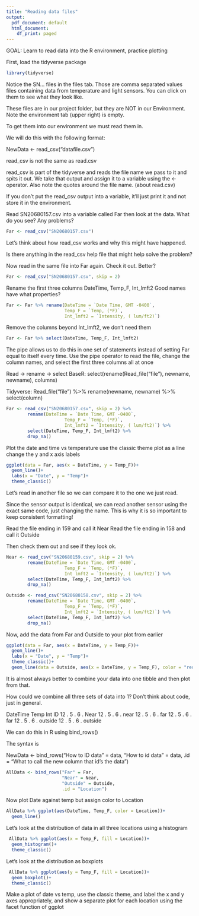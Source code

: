 ```yaml
---
title: "Reading data files"
output:
  pdf_document: default
  html_document:
    df_print: paged
---
```


GOAL: Learn to read data into the R environment, practice plotting

First, load the tidyverse package
```r

library(tidyverse)

```

Notice the SN... files in the files tab. Those are comma separated values files containing data from temperature and light sensors. You can click on them to see what they look like.

These files are in our project folder, but they are NOT in our Environment. Note the environment tab (upper right) is empty.

To get them into our environment we must read them in.

We will do this with the following format:

NewData <- read_csv("datafile.csv")

read_csv is not the same as read.csv

read_csv is part of the tidyverse and reads the file name we pass to it and spits it out. We take that output and assign it to a variable using the <- operator. Also note the quotes around the file name. (about read.csv)

If you don't put the read_csv output into a variable, it'll just print it and not store it in the environment.

Read SN20680157.csv into a variable called Far
then look at the data. What do you see? Any problems?
```r
Far <- read_csv("SN20680157.csv")
```
Let's think about how read_csv works and why this might have happened.

Is there anything in the read_csv help file that might help solve the problem?

Now read in the same file into Far again. Check it out. Better?
```r
Far <- read_csv("SN20680157.csv", skip = 2)
```
Rename the first three columns DateTime, Temp_F, Int_lmft2
Good names have what properties?
```r
Far <- Far %>% rename(DateTime = `Date Time, GMT -0400`, 
                      Temp_F = `Temp, (*F)`, 
                      Int_lmft2 = `Intensity, ( lum/ft2)`)
```

Remove the columns beyond Int_lmft2, we don't need them
```r
Far <- Far %>% select(DateTime, Temp_F, Int_lmft2)
```

The pipe allows us to do this in one set of statements instead of setting Far equal to itself every time. Use the pipe operator to read the file, change the column names, and select the first three columns all at once

Read -> rename -> select
BaseR: select(rename(Read_file("file"), newname, newname), columns)

Tidyverse: Read_file("file") %>% 
      rename(newname, newname) %>%
      select(column)
```r
Far <- read_csv("SN20680157.csv", skip = 2) %>%
        rename(DateTime = `Date Time, GMT -0400`, 
                      Temp_F = `Temp, (*F)`, 
                      Int_lmft2 = `Intensity, ( lum/ft2)`) %>%
        select(DateTime, Temp_F, Int_lmft2) %>%
        drop_na()
```

Plot the date and time vs temperature
use the classic theme
plot as a line
change the y and x axis labels
```r
ggplot(data = Far, aes(x = DateTime, y = Temp_F))+
  geom_line()+
  labs(x = "Date", y = "Temp")+
  theme_classic()
```
Let's read in another file so we can compare it to the one we just read.

Since the sensor output is identical, we can read another sensor using the exact same code, just changing the name. This is why it is so important to keep consistent formatting!

Read the file ending in 159 and call it Near
Read the file ending in 158 and call it Outside

Then check them out and see if they look ok.
```r
Near <- read_csv("SN20680159.csv", skip = 2) %>%
        rename(DateTime = `Date Time, GMT -0400`, 
                      Temp_F = `Temp, (*F)`, 
                      Int_lmft2 = `Intensity, ( lum/ft2)`) %>%
        select(DateTime, Temp_F, Int_lmft2) %>%
        drop_na()

Outside <- read_csv("SN20680158.csv", skip = 2) %>%
        rename(DateTime = `Date Time, GMT -0400`, 
                      Temp_F = `Temp, (*F)`, 
                      Int_lmft2 = `Intensity, ( lum/ft2)`) %>%
        select(DateTime, Temp_F, Int_lmft2) %>%
        drop_na()
```
Now, add the data from Far and Outside to your plot from earlier
```r
ggplot(data = Far, aes(x = DateTime, y = Temp_F))+
  geom_line()+
  labs(x = "Date", y = "Temp")+
  theme_classic()+
  geom_line(data = Outside, aes(x = DateTime, y = Temp_F), color = "red")

```

It is almost always better to combine your data into one tibble and then plot from that. 

How could we combine all three sets of data into 1? Don't think about code, just in general.

DateTime  Temp  Int  ID
12 .       5 .   6 .  Near
12 .       5 .   6 . near
12 .       5 .   6 .  far
12 .       5 .   6 .  far
12 .       5 .   6 . outside
12 .       5 .   6 . outside

We can do this in R using bind_rows()

The syntax is

NewData <- bind_rows("How to ID data" = data, "How to id data" = data, .id = "What to call the new column that id's the data")
```r
AllData <- bind_rows("Far" = Far, 
                     "Near" = Near,
                     "Outside" = Outside,
                     .id = "Location")
```

Now plot Date against temp but assign color to Location
```r
AllData %>% ggplot(aes(DateTime, Temp_F, color = Location))+
  geom_line()
```

Let's look at the distribution of data in all three locations using a histogram
```r
 AllData %>% ggplot(aes(x = Temp_F, fill = Location))+
  geom_histogram()+
  theme_classic()
```

Let's look at the distribution as boxplots
```r
 AllData %>% ggplot(aes(y = Temp_F, fill = Location))+
  geom_boxplot()+
  theme_classic()
```

Make a plot of date vs temp, use the classic theme, and label the x and y axes appropriately, and show a separate plot for each location using the facet function of ggplot
```r

```
